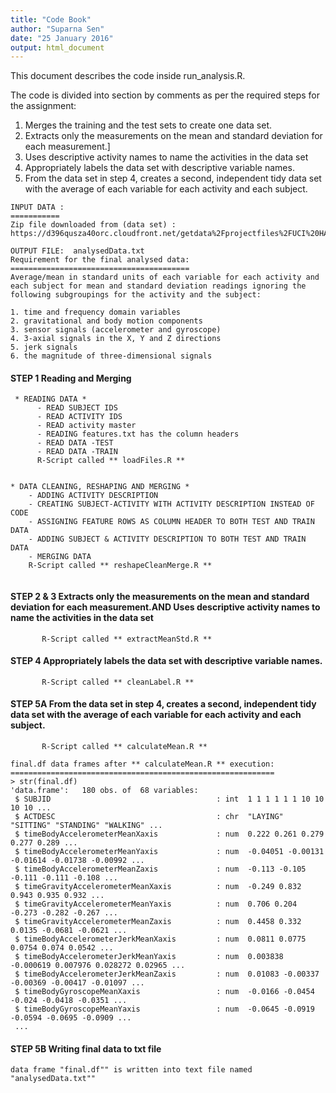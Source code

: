 ```yaml
---
title: "Code Book"
author: "Suparna Sen"
date: "25 January 2016"
output: html_document
---
```

This document describes the code inside run_analysis.R.

The code is divided into section by comments as per the required steps for the assignment:

1. Merges the training and the test sets to create one data set. 
2. Extracts only the measurements on the mean and standard deviation for each measurement.]
3. Uses descriptive activity names to name the activities in the data set
4. Appropriately labels the data set with descriptive variable names.
5. From the data set in step 4, creates a second, independent tidy data set with the average of each variable for each activity and each subject.

```
INPUT DATA : 
===========
Zip file downloaded from (data set) : 
https://d396qusza40orc.cloudfront.net/getdata%2Fprojectfiles%2FUCI%20HAR%20Dataset.zip
```
```
OUTPUT FILE:  analysedData.txt
Requirement for the final analysed data:
========================================
Average/mean in standard units of each variable for each activity and each subject for mean and standard deviation readings ignoring the following subgroupings for the activity and the subject:

1. time and frequency domain variables
2. gravitational and body motion components
3. sensor signals (accelerometer and gyroscope)
4. 3-axial signals in the X, Y and Z directions
5. jerk signals 
6. the magnitude of three-dimensional signals

```
#### STEP 1 Reading and Merging 

```
 * READING DATA *
      - READ SUBJECT IDS
      - READ ACTIVITY IDS
      - READ activity master
      - READING features.txt has the column headers
      - READ DATA -TEST 
      - READ DATA -TRAIN
      R-Script called ** loadFiles.R **

      
* DATA CLEANING, RESHAPING AND MERGING *
    - ADDING ACTIVITY DESCRIPTION
    - CREATING SUBJECT-ACTIVITY WITH ACTIVITY DESCRIPTION INSTEAD OF CODE
    - ASSIGNING FEATURE ROWS AS COLUMN HEADER TO BOTH TEST AND TRAIN DATA
    - ADDING SUBJECT & ACTIVITY DESCRIPTION TO BOTH TEST AND TRAIN DATA
    - MERGING DATA 
    R-Script called ** reshapeCleanMerge.R **
    
```
#### STEP 2 & 3 Extracts only the measurements on the mean and standard deviation for each measurement.AND Uses descriptive activity names to name the activities in the data set

```
       R-Script called ** extractMeanStd.R **
```
#### STEP 4 Appropriately labels the data set with descriptive variable names.

```
       R-Script called ** cleanLabel.R **
```

#### STEP 5A From the data set in step 4, creates a second, independent tidy data set with the average of each variable for each activity and each subject.
```
       R-Script called ** calculateMean.R ** 
```
```
final.df data frames after ** calculateMean.R ** execution:
===========================================================
> str(final.df)
'data.frame':	180 obs. of  68 variables:
 $ SUBJID                                     : int  1 1 1 1 1 1 10 10 10 10 ...
 $ ACTDESC                                    : chr  "LAYING" "SITTING" "STANDING" "WALKING" ...
 $ timeBodyAccelerometerMeanXaxis             : num  0.222 0.261 0.279 0.277 0.289 ...
 $ timeBodyAccelerometerMeanYaxis             : num  -0.04051 -0.00131 -0.01614 -0.01738 -0.00992 ...
 $ timeBodyAccelerometerMeanZaxis             : num  -0.113 -0.105 -0.111 -0.111 -0.108 ...
 $ timeGravityAccelerometerMeanXaxis          : num  -0.249 0.832 0.943 0.935 0.932 ...
 $ timeGravityAccelerometerMeanYaxis          : num  0.706 0.204 -0.273 -0.282 -0.267 ...
 $ timeGravityAccelerometerMeanZaxis          : num  0.4458 0.332 0.0135 -0.0681 -0.0621 ...
 $ timeBodyAccelerometerJerkMeanXaxis         : num  0.0811 0.0775 0.0754 0.074 0.0542 ...
 $ timeBodyAccelerometerJerkMeanYaxis         : num  0.003838 -0.000619 0.007976 0.028272 0.02965 ...
 $ timeBodyAccelerometerJerkMeanZaxis         : num  0.01083 -0.00337 -0.00369 -0.00417 -0.01097 ...
 $ timeBodyGyroscopeMeanXaxis                 : num  -0.0166 -0.0454 -0.024 -0.0418 -0.0351 ...
 $ timeBodyGyroscopeMeanYaxis                 : num  -0.0645 -0.0919 -0.0594 -0.0695 -0.0909 ...
 ...
```
#### STEP 5B Writing final data to txt file 
```
data frame "final.df"" is written into text file named "analysedData.txt""
```
